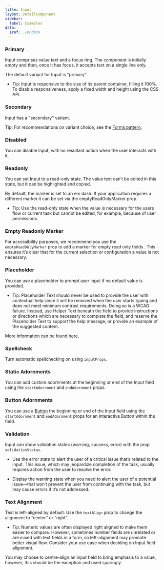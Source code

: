 ```yaml
---
title: Input
layout: DetailComponent
sidebar:
  label: Examples
data:
  $ref: ./#/data
---
```


<LivePreviewControls>
<LivePreview componentName="input" exampleName="Primary" >

### Primary

Input comprises value text and a focus ring. The component is initially empty and then, once it has focus, it accepts text on a single line only.  

The default variant for Input is "primary".

- Tip: Input is responsive to the size of its parent container, filling it 100%. To disable responsiveness, apply a fixed width and height using the CSS API. 

</LivePreview>
<LivePreview componentName="input" exampleName="Secondary" >

### Secondary

Input has a "secondary" variant. 

Tip: For recommendations on variant choice, see the [Forms pattern](salt/patterns/forms). 

</LivePreview>
<LivePreview componentName="input" exampleName="Disabled" >

### Disabled
 
You can disable Input, with no resultant action when the user interacts with it. 

</LivePreview>
<LivePreview componentName="input" exampleName="Readonly" >

### Readonly
 

You can set Input to a read-only state. The value text can’t be edited in this state, but it can be highlighted and copied. 

By default, the marker is set to an em dash. If your application requires a different marker it can be set via the emptyReadOnlyMarker prop. 

- Tip: Use the read-only state when the value is necessary for the users flow or current task but cannot be edited, for example, because of user permissions. 

</LivePreview>
<LivePreview componentName="input" exampleName="EmptyReadonlyMarker" >

### Empty Readonly Marker

For accessibility purposes, we recommend you use the `emptyReadOnlyMarker` prop to add a marker for empty read only fields . This ensures it’s clear that for the current selection or configuration a value is not necessary. 

</LivePreview>
<LivePreview componentName="input" exampleName="Placeholder" >

### Placeholder

You can use a placeholder to prompt user input if no default value is provided. 

- Tip: Placeholder Text should never be used to provide the user with contextual help since it will be removed when the user starts typing and does not meet minimum contrast requirements. Doing so is a WCAG failure. Instead, use Helper Text beneath the field to provide instructions or directions which are necessary to complete the field, and reserve the Placeholder Text to support the help message, or provide an example of the suggested content. 

More information can be found [here](https://www.w3.org/WAI/tutorials/forms/instructions/).

</LivePreview>
<LivePreview componentName="input" exampleName="Spellcheck" >

### Spellcheck

Turn automatic spellchecking on using `inputProps`. 

</LivePreview>
<LivePreview componentName="input" exampleName="StaticAdornments" >

### Static Adornments

You can add custom adornments at  the beginning or end of the Input field using the `startAdornment` and `endAdornment` props. 

</LivePreview>
<LivePreview componentName="input" exampleName="ButtonAdornments" >

### Button Adornments

You can use a [Button](/salt/components/button) the beginning or end of the Input field using the `startAdornment` and `endAdornment` props for an interactive Button within the field. 

</LivePreview>
<LivePreview componentName="input" exampleName="Validation" >

### Validation

Input can show validation states (warning, success, error) with the prop `validationStatus`. 

- Use the error state to alert the user of a critical issue that’s related to the input. This issue, which may jeopardize completion of the task, usually requires action from the user to resolve the error. 

- Display the warning state when you need to alert the user of a potential issue—that won’t prevent the user from continuing with the task, but may cause errors if it’s not addressed. 

</LivePreview>
<LivePreview componentName="input" exampleName="TextAlignment" >

### Text Alignment

Text is left-aligned by default. Use the `textAlign` prop to change the alignment to “center” or “right”. 

- Tip: Numeric values are often displayed right aligned to make them easier to compare. However, sometimes number fields are unrelated or are mixed with text fields in a form, so left-alignment may promote better visual flow. Consider your use case when deciding on Input field alignment. 

You may choose to centre-align an input field to bring emphasis to a value, however, this should be the exception and used sparingly. 

</LivePreview>
</LivePreviewControls>
